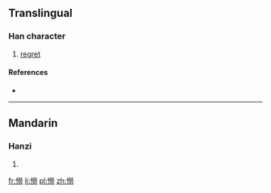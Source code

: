 ==Translingual==

===Han character===
{{Han char|rn=61|rad=心|as=12|sn=15|four=|canj=心火火尸 (PFFS)|ids=⿰[[忄]][[勞]]}}

# [[regret]]

====References====
* {{Han ref|kx=0403.210|dkj=11241|dj=0743.230|hdz=42356.090|uh=61A6|ud=24998}}

----

==Mandarin==

===Hanzi===
{{cmn-hanzi|pin=[[lào]] ([[lao4]])|wg=lao<sup>4</sup>}}

# {{defn|lang=cmn|sort=心12}}

[[fr:憦]]
[[li:憦]]
[[pl:憦]]
[[zh:憦]]